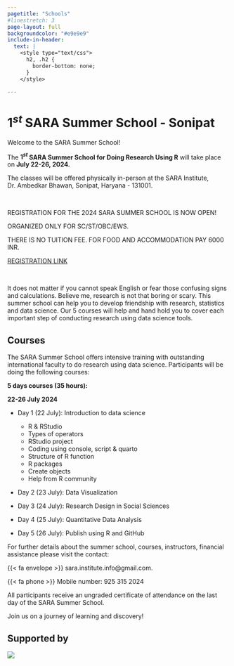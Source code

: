 ```yaml
---
pagetitle: "Schools"
#linestretch: 3
page-layout: full
backgroundcolor: "#e9e9e9"
include-in-header: 
  text: |
    <style type="text/css">
      h2, .h2 {
        border-bottom: none;
      }
    </style>

---
```


# $1^{st}$ SARA Summer School - Sonipat

::: {.col}
::: {.card}
Welcome to the SARA Summer School!

The **$1^{st}$ SARA Summer School for Doing Research Using R** will take place on **July 22-26, 2024.**

The classes will be offered physically in-person at the SARA Institute, Dr. Ambedkar Bhawan, Sonipat, Haryana - 131001.

<br>

::: {.centering}
[REGISTRATION FOR THE 2024 SARA SUMMER SCHOOL IS NOW OPEN!]{.clr-red}

[ORGANIZED ONLY FOR SC/ST/OBC/EWS.]{.clr-red}

[THERE IS NO TUITION FEE. FOR FOOD AND ACCOMMODATION PAY $6000$ INR.]{.clr-red}

[[REGISTRATION LINK]{.clr-red}]()

:::

<br>

It does not matter if you cannot speak English or fear those confusing signs and calculations. Believe me, research is not that boring or scary. This summer school can help you to develop friendship with research, statistics and data science. Our 5 courses will help and hand hold you to cover each important step of conducting research using data science tools.

## Courses

The SARA Summer School offers intensive training with outstanding international faculty to do research using data science. Participants will be doing the following courses:

**5 days courses (35 hours):**

**22-26 July 2024**

- Day 1 (22 July): Introduction to data science
    
    - R & RStudio
    - Types of operators
    - RStudio project
    - Coding using console, script & quarto
    - Structure of R function
    - R packages
    - Create objects
    - Help from R community

- Day 2 (23 July): Data Visualization

- Day 3 (24 July): Research Design in Social Sciences

- Day 4 (25 July): Quantitative Data Analysis

- Day 5 (26 July): Publish using R and GitHub

For further details about the summer school, courses, instructors, financial assistance please visit the contact:

{{< fa envelope >}} sara.institute.info@gmail.com.

{{< fa phone >}} Mobile number: 925 315 2024

All participants receive an ungraded certificate of attendance on the last day of the SARA Summer School.

Join us on a journey of learning and discovery!

## Supported by

![](images/sonipat-bhawan.png)

:::
:::

<br>

